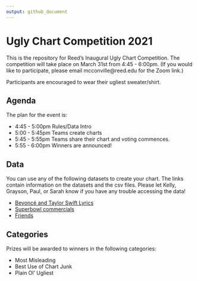 ```yaml
---
output: github_document
---
```


<!-- README.md is generated from README.Rmd. Please edit that file -->

<!-- You'll still need to render `README.Rmd` regularly, to keep `README.md` up-to-date. `devtools::build_readme()` is handy for this.  -->


# Ugly Chart Competition 2021

This is the repository for Reed's Inaugural Ugly Chart Competition.  The competition will take place on March 31st from 4:45 - 6:00pm.  (If you would like to participate, please email mcconville@reed.edu for the Zoom link.)

Participants are encouraged to wear their ugliest sweater/shirt.


## Agenda

The plan for the event is:

* 4:45 - 5:00pm Rules/Data Intro
* 5:00 - 5:45pm Teams create charts
* 5:45 - 5:55pm Teams share their chart and voting commences.
* 5:55 - 6:00pm Winners are announced!

## Data 

You can use any of the following datasets to create your chart.  The links contain information on the datasets and the csv files.  Please let Kelly, Grayson, Paul, or Sarah know if you have any trouble accessing the data!

  - [Beyoncé and Taylor Swift
    Lyrics](https://github.com/rfordatascience/tidytuesday/tree/master/data/2020/2020-09-29)
  - [Superbowl
    commercials](https://github.com/rfordatascience/tidytuesday/blob/master/data/2021/2021-03-02)
  - [Friends](https://github.com/rfordatascience/tidytuesday/blob/master/data/2020/2020-09-08)

## Categories

Prizes will be awarded to winners in the following categories:

* Most Misleading
* Best Use of Chart Junk
* Plain Ol' Ugliest
